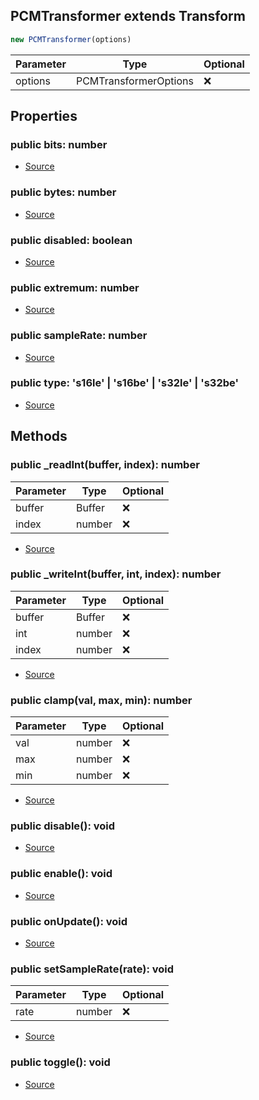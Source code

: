 ## PCMTransformer extends Transform


```typescript
new PCMTransformer(options)
```
| Parameter | Type | Optional |
| ----------- | ----------- | ----------- |
| options | PCMTransformerOptions | ❌ |


## Properties
### public bits: number
- [Source](https://github.com/Androz2091/discord-player/blob/7529a33/packages/equalizer/src/utils/PCMTransformer.ts#L13)
### public bytes: number
- [Source](https://github.com/Androz2091/discord-player/blob/7529a33/packages/equalizer/src/utils/PCMTransformer.ts#L14)
### public disabled: boolean
- [Source](https://github.com/Androz2091/discord-player/blob/7529a33/packages/equalizer/src/utils/PCMTransformer.ts#L16)
### public extremum: number
- [Source](https://github.com/Androz2091/discord-player/blob/7529a33/packages/equalizer/src/utils/PCMTransformer.ts#L15)
### public sampleRate: number
- [Source](https://github.com/Androz2091/discord-player/blob/7529a33/packages/equalizer/src/utils/PCMTransformer.ts#L17)
### public type: 's16le' \| 's16be' \| 's32le' \| 's32be'
- [Source](https://github.com/Androz2091/discord-player/blob/7529a33/packages/equalizer/src/utils/PCMTransformer.ts#L12)

## Methods
### public _readInt(buffer, index): number
| Parameter | Type | Optional |
| ----------- | ----------- | ----------- |
| buffer | Buffer | ❌ |
| index | number | ❌ |


- [Source](https://github.com/Androz2091/discord-player/blob/7529a33/packages/equalizer/src/utils/PCMTransformer.ts#L62)
### public _writeInt(buffer, int, index): number
| Parameter | Type | Optional |
| ----------- | ----------- | ----------- |
| buffer | Buffer | ❌ |
| int | number | ❌ |
| index | number | ❌ |


- [Source](https://github.com/Androz2091/discord-player/blob/7529a33/packages/equalizer/src/utils/PCMTransformer.ts#L67)
### public clamp(val, max, min): number
| Parameter | Type | Optional |
| ----------- | ----------- | ----------- |
| val | number | ❌ |
| max | number | ❌ |
| min | number | ❌ |


- [Source](https://github.com/Androz2091/discord-player/blob/7529a33/packages/equalizer/src/utils/PCMTransformer.ts#L72)
### public disable(): void
- [Source](https://github.com/Androz2091/discord-player/blob/7529a33/packages/equalizer/src/utils/PCMTransformer.ts#L50)
### public enable(): void
- [Source](https://github.com/Androz2091/discord-player/blob/7529a33/packages/equalizer/src/utils/PCMTransformer.ts#L54)
### public onUpdate(): void
- [Source](https://github.com/Androz2091/discord-player/blob/7529a33/packages/equalizer/src/utils/PCMTransformer.ts#L18)
### public setSampleRate(rate): void
| Parameter | Type | Optional |
| ----------- | ----------- | ----------- |
| rate | number | ❌ |


- [Source](https://github.com/Androz2091/discord-player/blob/7529a33/packages/equalizer/src/utils/PCMTransformer.ts#L76)
### public toggle(): void
- [Source](https://github.com/Androz2091/discord-player/blob/7529a33/packages/equalizer/src/utils/PCMTransformer.ts#L58)